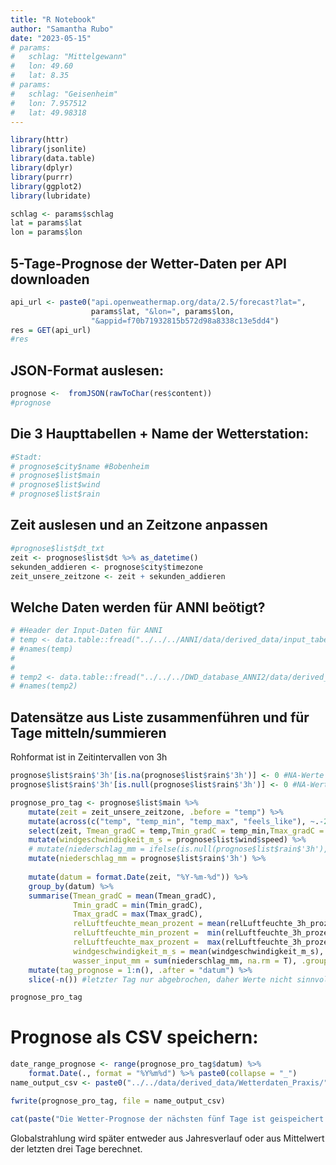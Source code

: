 ```yaml
---
title: "R Notebook"
author: "Samantha Rubo"
date: "2023-05-15"
# params:
#   schlag: "Mittelgewann"
#   lon: 49.60
#   lat: 8.35
# params:
#   schlag: "Geisenheim"
#   lon: 7.957512 
#   lat: 49.98318
---
```


```r
library(httr)
library(jsonlite)
library(data.table)
library(dplyr)
library(purrr)
library(ggplot2)
library(lubridate)
```

```r
schlag <- params$schlag
lat = params$lat
lon = params$lon
```


## 5-Tage-Prognose der Wetter-Daten per API downloaden
```r
api_url <- paste0("api.openweathermap.org/data/2.5/forecast?lat=",
                  params$lat, "&lon=", params$lon,
                  "&appid=f70b71932815b572d98a8338c13e5dd4")
res = GET(api_url)
#res
```
## JSON-Format auslesen:
```r
prognose <-  fromJSON(rawToChar(res$content))
#prognose
```


## Die 3 Haupttabellen + Name der Wetterstation:
```r
#Stadt:
# prognose$city$name #Bobenheim
# prognose$list$main
# prognose$list$wind
# prognose$list$rain
```

## Zeit auslesen und an Zeitzone anpassen
```r
#prognose$list$dt_txt
zeit <- prognose$list$dt %>% as_datetime()
sekunden_addieren <- prognose$city$timezone
zeit_unsere_zeitzone <- zeit + sekunden_addieren
```

## Welche Daten werden für ANNI beötigt?
```r
# #Header der Input-Daten für ANNI
# temp <- data.table::fread("../../../ANNI/data/derived_data/input_tabelle_2020_2022_20220808_complete.csv")
# #names(temp)
# 
# 
# temp2 <- data.table::fread("../../../DWD_database_ANNI2/data/derived_data/DWD_data/alle_stationsdaten_zusammen_part7of7.csv")
# #names(temp2)
```


## Datensätze aus Liste zusammenführen und für Tage mitteln/summieren
Rohformat ist in Zeitintervallen von 3h
```r

prognose$list$rain$'3h'[is.na(prognose$list$rain$'3h')] <- 0 #NA-Werte auf 0 setzen
prognose$list$rain$'3h'[is.null(prognose$list$rain$'3h')] <- 0 #NA-Werte auf 0 setzen

prognose_pro_tag <- prognose$list$main %>%
    mutate(zeit = zeit_unsere_zeitzone, .before = "temp") %>%
    mutate(across(c("temp", "temp_min", "temp_max", "feels_like"), ~.-273.15)) %>%
    select(zeit, Tmean_gradC = temp,Tmin_gradC = temp_min,Tmax_gradC = temp_max, relLuftfeuchte_3h_prozent =  humidity ) %>%
    mutate(windgeschwindigkeit_m_s = prognose$list$wind$speed) %>%
    # mutate(niederschlag_mm = ifelse(is.null(prognose$list$rain$'3h'),0,prognose$list$rain$'3h')) %>%
    mutate(niederschlag_mm = prognose$list$rain$'3h') %>%
    
    mutate(datum = format.Date(zeit, "%Y-%m-%d")) %>%
    group_by(datum) %>%
    summarise(Tmean_gradC = mean(Tmean_gradC),
              Tmin_gradC = min(Tmin_gradC),
              Tmax_gradC = max(Tmax_gradC),
              relLuftfeuchte_mean_prozent = mean(relLuftfeuchte_3h_prozent),
              relLuftfeuchte_min_prozent =  min(relLuftfeuchte_3h_prozent) ,
              relLuftfeuchte_max_prozent =  max(relLuftfeuchte_3h_prozent),
              windgeschwindigkeit_m_s = mean(windgeschwindigkeit_m_s),
              wasser_input_mm = sum(niederschlag_mm, na.rm = T), .groups = "drop") %>% 
    mutate(tag_prognose = 1:n(), .after = "datum") %>%
    slice(-n()) #letzter Tag nur abgebrochen, daher Werte nicht sinnvoll

prognose_pro_tag
```

# Prognose als CSV speichern:
```r

date_range_prognose <- range(prognose_pro_tag$datum) %>% 
    format.Date(., format = "%Y%m%d") %>% paste0(collapse = "_")
name_output_csv <- paste0("../../data/derived_data/Wetterdaten_Praxis/", params$schlag, "/Prognose_",date_range_prognose, ".csv")

fwrite(prognose_pro_tag, file = name_output_csv)

cat(paste("Die Wetter-Prognose der nächsten fünf Tage ist geispeichert unter: \n", name_output_csv))
```


Globalstrahlung wird später entweder aus Jahresverlauf oder aus Mittelwert der letzten drei Tage berechnet.




